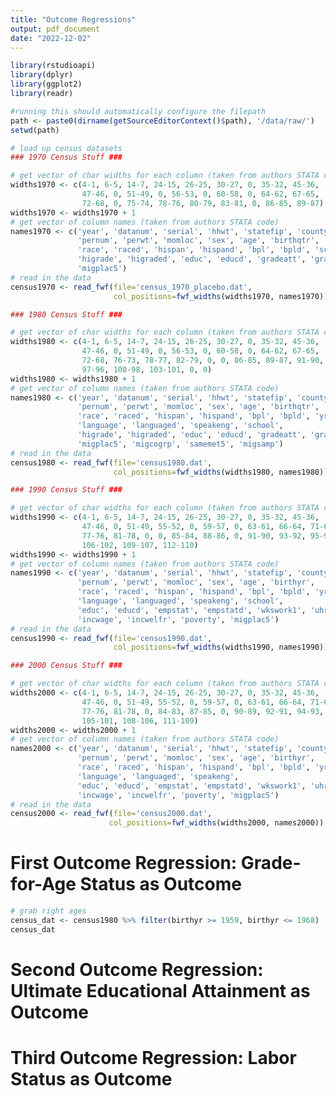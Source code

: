 ```yaml
---
title: "Outcome Regressions"
output: pdf_document
date: "2022-12-02"
---
```


```r
library(rstudioapi)
library(dplyr)
library(ggplot2)
library(readr)
```


```r
#running this should automatically configure the filepath
path <- paste0(dirname(getSourceEditorContext()$path), '/data/raw/')
setwd(path)

# load up census datasets
### 1970 Census Stuff ###

# get vector of char widths for each column (taken from authors STATA code)
widths1970 <- c(4-1, 6-5, 14-7, 24-15, 26-25, 30-27, 0, 35-32, 45-36, 
                47-46, 0, 51-49, 0, 56-53, 0, 60-58, 0, 64-62, 67-65,
                72-68, 0, 75-74, 78-76, 80-79, 83-81, 0, 86-85, 89-87)
widths1970 <- widths1970 + 1
# get vector of column names (taken from authors STATA code)
names1970 <- c('year', 'datanum', 'serial', 'hhwt', 'statefip', 'county', 'gq', 
               'pernum', 'perwt', 'momloc', 'sex', 'age', 'birthqtr', 'birthyr', 
               'race', 'raced', 'hispan', 'hispand', 'bpl', 'bpld', 'school', 
               'higrade', 'higraded', 'educ', 'educd', 'gradeatt', 'gradeattd', 
               'migplac5')
# read in the data
census1970 <- read_fwf(file='census_1970_placebo.dat', 
                       col_positions=fwf_widths(widths1970, names1970))

### 1980 Census Stuff ###

# get vector of char widths for each column (taken from authors STATA code)
widths1980 <- c(4-1, 6-5, 14-7, 24-15, 26-25, 30-27, 0, 35-32, 45-36, 
                47-46, 0, 51-49, 0, 56-53, 0, 60-58, 0, 64-62, 67-65,
                72-68, 76-73, 78-77, 82-79, 0, 0, 86-85, 89-87, 91-90, 94-92, 0, 
                97-96, 100-98, 103-101, 0, 0)
widths1980 <- widths1980 + 1
# get vector of column names (taken from authors STATA code)
names1980 <- c('year', 'datanum', 'serial', 'hhwt', 'statefip', 'county', 'gq', 
               'pernum', 'perwt', 'momloc', 'sex', 'age', 'birthqtr', 'birthyr', 
               'race', 'raced', 'hispan', 'hispand', 'bpl', 'bpld', 'yrimmig', 
               'language', 'languaged', 'speakeng', 'school', 
               'higrade', 'higraded', 'educ', 'educd', 'gradeatt', 'gradeattd', 
               'migplac5', 'migcogrp', 'samemet5', 'migsamp')
# read in the data
census1980 <- read_fwf(file='census1980.dat', 
                       col_positions=fwf_widths(widths1980, names1980))

### 1990 Census Stuff ###

# get vector of char widths for each column (taken from authors STATA code)
widths1990 <- c(4-1, 6-5, 14-7, 24-15, 26-25, 30-27, 0, 35-32, 45-36, 
                47-46, 0, 51-49, 55-52, 0, 59-57, 0, 63-61, 66-64, 71-67, 75-72, 
                77-76, 81-78, 0, 0, 85-84, 88-86, 0, 91-90, 93-92, 95-94, 101-96, 
                106-102, 109-107, 112-110)
widths1990 <- widths1990 + 1
# get vector of column names (taken from authors STATA code)
names1990 <- c('year', 'datanum', 'serial', 'hhwt', 'statefip', 'county', 'gq', 
               'pernum', 'perwt', 'momloc', 'sex', 'age', 'birthyr', 
               'race', 'raced', 'hispan', 'hispand', 'bpl', 'bpld', 'yrimmig', 
               'language', 'languaged', 'speakeng', 'school', 
               'educ', 'educd', 'empstat', 'empstatd', 'wkswork1', 'uhrswork', 
               'incwage', 'incwelfr', 'poverty', 'migplac5')
# read in the data
census1990 <- read_fwf(file='census1990.dat', 
                       col_positions=fwf_widths(widths1990, names1990))

### 2000 Census Stuff ###

# get vector of char widths for each column (taken from authors STATA code)
widths2000 <- c(4-1, 6-5, 14-7, 24-15, 26-25, 30-27, 0, 35-32, 45-36, 
                47-46, 0, 51-49, 55-52, 0, 59-57, 0, 63-61, 66-64, 71-67, 75-72, 
                77-76, 81-78, 0, 84-83, 87-85, 0, 90-89, 92-91, 94-93, 100-95, 
                105-101, 108-106, 111-109)
widths2000 <- widths2000 + 1
# get vector of column names (taken from authors STATA code)
names2000 <- c('year', 'datanum', 'serial', 'hhwt', 'statefip', 'county', 'gq', 
               'pernum', 'perwt', 'momloc', 'sex', 'age', 'birthyr', 
               'race', 'raced', 'hispan', 'hispand', 'bpl', 'bpld', 'yrimmig', 
               'language', 'languaged', 'speakeng', 
               'educ', 'educd', 'empstat', 'empstatd', 'wkswork1', 'uhrswork', 
               'incwage', 'incwelfr', 'poverty', 'migplac5')
# read in the data
census2000 <- read_fwf(file='census2000.dat', 
                      col_positions=fwf_widths(widths2000, names2000))
```

# First Outcome Regression: Grade-for-Age Status as Outcome

```r
# grab right ages
census_dat <- census1980 %>% filter(birthyr >= 1959, birthyr <= 1968)
census_dat
```

# Second Outcome Regression: Ultimate Educational Attainment as Outcome

# Third Outcome Regression: Labor Status as Outcome





